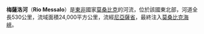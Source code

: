 '''梅薩洛河'''（'''Rio Messalo'''）是[[東非|東非]]國家[[莫桑比克|莫桑比克]]的河流，位於該國東北部，河道全長530公里，流域面積24,000平方公里，流經[[尼亞薩省|尼亞薩省]]，最終注入[[莫桑比克海峽|莫桑比克海峽]]。

{{Mozambique-stub}}
{{莫三比克河流}}
{{DEFAULTSORT:Messalo}}
